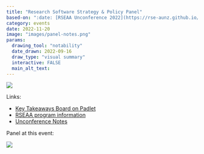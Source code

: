 ```yaml
---
title: "Research Software Strategy & Policy Panel"
based-on: ":date: [RSEAA Unconference 2022](https://rse-aunz.github.io/2022-Asia-Australia-unconference/)"
category: events
date: 2022-11-20
image: "images/panel-notes.png"
params:
  drawing_tool: "notability"
  date_drawn: 2022-09-16
  draw_type: "visual summary"
  interactive: FALSE
  main_alt_text:
---
```


::: column-page
![](images/panel-notes.png)
:::

Links:

-   [Key Takeaways Board on Padlet](https://padlet.com/rse2022/longform)
-   [RSEAA program information](https://rse-aunz.github.io/2022-Asia-Australia-unconference/)
-   [Unconference Notes](https://docs.google.com/document/d/1FCCV8i5PCJ9EooXGE1xVU8_VPKIAGpI_p9VLK-JWZj0/edit#)

Panel at this event:

![](https://rse-aunz.github.io/assets/RSEAA031__Flyer_Panel.png)
